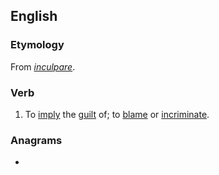 ==English==

===Etymology===
From {{etyl|LL.|en}} ''[[inculpare]]''.

===Verb===
{{en-verb}}

# {{lb|en|legal}} To [[imply]] the [[guilt]] of; to [[blame]] or [[incriminate]].

===Anagrams===
* {{anagrams|en|a=aceilnptu|inceptual}}